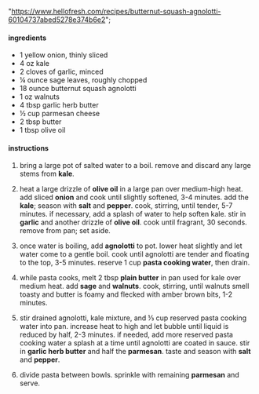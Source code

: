   "https://www.hellofresh.com/recipes/butternut-squash-agnolotti-60104737abed5278e374b6e2";

#### ingredients

- 1 yellow onion, thinly sliced
- 4 oz kale
- 2 cloves of garlic, minced
- ¼ ounce sage leaves, roughly chopped
- 18 ounce butternut squash agnolotti
- 1 oz walnuts
- 4 tbsp garlic herb butter
- ½ cup parmesan cheese
- 2 tbsp butter
- 1 tbsp olive oil

#### instructions

1. bring a large pot of salted water to a boil. remove and discard any large stems from **kale**.

2. heat a large drizzle of **olive oil** in a large pan over medium-high heat. add sliced **onion** and cook until slightly softened, 3-4 minutes. add the **kale**; season with **salt** and **pepper**. cook, stirring, until tender, 5-7 minutes. if necessary, add a splash of water to help soften kale. stir in **garlic** and another drizzle of **olive oil**. cook until fragrant, 30 seconds. remove from pan; set aside.

3. once water is boiling, add **agnolotti** to pot. lower heat slightly and let water come to a gentle boil. cook until agnolotti are tender and floating to the top, 3-5 minutes. reserve 1 cup **pasta cooking water**, then drain.

4. while pasta cooks, melt 2 tbsp **plain butter** in pan used for kale over medium heat. add **sage** and **walnuts**. cook, stirring, until walnuts smell toasty and butter is foamy and flecked with amber brown bits, 1-2 minutes.

5. stir drained agnolotti, kale mixture, and ⅓ cup reserved pasta cooking water into pan. increase heat to high and let bubble until liquid is reduced by half, 2-3 minutes. if needed, add more reserved pasta cooking water a splash at a time until agnolotti are coated in sauce. stir in **garlic herb butter** and half the **parmesan**. taste and season with **salt** and **pepper**.

6. divide pasta between bowls. sprinkle with remaining **parmesan** and serve.
